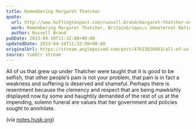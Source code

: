 ```yaml
---
title: Remembering Margaret Thatcher
quote:
  url: http://www.huffingtonpost.com/russell-brand/margaret-thatcher-our-unm_b_3046390.html
  work: Remembering Margaret Thatcher, Britain&rsquo;s Unmaternal National Matriarch
  author: Russell Brand
pubDate: 2013-04-10T11:32:00+00:00
updatedDate: 2013-04-10T11:32:00+00:00
originalUrl: https://stream.anglepoised.com/post/47613820403/all-of-us-that-grew-up-under-thatcher-were-taught
source: tumblr stream
---
```


All of us that grew up under Thatcher were taught that it is good to be selfish, that other people&rsquo;s pain is not your problem, that pain is in fact a weakness and suffering is deserved and shameful. Perhaps there is resentment because the clemency and respect that are being mawkishly displayed now by some and haughtily demanded of the rest of us at the impending, solemn funeral are values that her government and policies sought to annihilate.

(via [notes.husk.org](http://notes.husk.org/))
